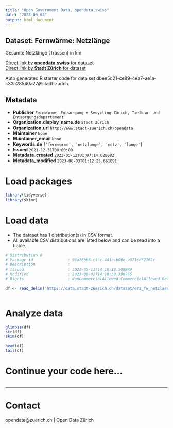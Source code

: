 ```yaml
---
title: "Open Government Data, opendata.swiss"
date: "2023-06-03"
output: html_document
---
```


## Dataset: Fernwärme: Netzlänge

Gesamte Netzlänge (Trassen) in km

[Direct link by **opendata.swiss** for dataset](https://opendata.swiss/de/dataset/fernwarme-netzlange)<br>
[Direct link by **Stadt Zürich** for dataset](https://data.stadt-zuerich.ch/dataset/erz_fw_netzlaenge)

Auto generated R starter code for data set dbee5d21-ce89-4ea7-ae1a-c33c28540a27@stadt-zurich.

## Metadata

- **Publisher** `Fernwärme, Entsorgung + Recycling Zürich, Tiefbau- und Entsorgungsdepartement`
- **Organization.display_name.de** `Stadt Zürich`
- **Organization.url** `http://www.stadt-zuerich.ch/opendata`
- **Maintainer** `None`
- **Maintainer_email** `None`
- **Keywords.de** `['fernwarme', 'netzlange', 'netz', 'lange']`
- **Issued** `2021-12-31T00:00:00`
- **Metadata_created** `2022-05-12T01:07:14.028082`
- **Metadata_modified** `2023-06-03T01:12:25.661691`


# Load packages

```r

library(tidyverse)
library(skimr)

```

# Load data

-   The dataset has 1 distribution(s) in CSV format.
-   All available CSV distributions are listed below and can be read into a tibble.

```r

# Distribution 0
# Package_id               : 93a26bb6-c1cc-441c-b06e-a971cd52762c
# Description              : 
# Issued                   : 2022-05-11T14:10:19.508949
# Modified                 : 2023-06-02T14:10:58.398765
# Rights                   : NonCommercialAllowed-CommercialAllowed-ReferenceNotRequired

df <- read_delim('https://data.stadt-zuerich.ch/dataset/erz_fw_netzlaenge/download/fw_netzlaenge.csv')



```

# Analyze data

```r

glimpse(df)
str(df)
skim(df)

head(df)
tail(df)

```

# Continue your code here...

```r

```

------------------------------------------------------------------------

# Contact

opendata@zuerich.ch | Open Data Zürich
